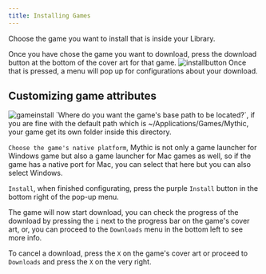 ```yaml
---
title: Installing Games
---
```

Choose the game you want to install that is inside your Library.

Once you have chose the game you want to download, press the download button at the bottom of the cover art for that game.
<img alt="installbutton" src="https://i.imgur.com/UswApAc.png" />
Once that is pressed, a menu will pop up for configurations about your download.
## Customizing game attributes
<img alt="gameinstall" src="https://i.imgur.com/t5ABDHX.png" />
`Where do you want the game's base path to be located?`, if you are fine with the default path which is ~/Applications/Games/Mythic, your game get its own folder inside this directory.

`Choose the game's native platform`, Mythic is not only a game launcher for Windows game but also a game launcher for Mac games as well, so if the game has a native port for Mac, you can select that here but you can also select Windows.

`Install`, when finished configurating, press the purple `Install` button in the bottom right of the pop-up menu.

The game will now start download, you can check the progress of the download by pressing the `i` next to the progress bar on the game's cover art, or, you can proceed to the `Downloads` menu in the bottom left to see more info.

To cancel a download, press the `X` on the game's cover art or proceed to `Downloads` and press the `X` on the very right.